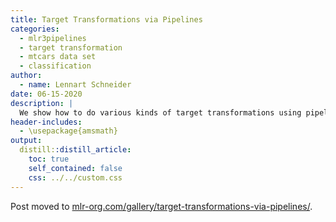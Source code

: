 ```yaml
---
title: Target Transformations via Pipelines
categories:
  - mlr3pipelines
  - target transformation
  - mtcars data set
  - classification
author:
  - name: Lennart Schneider
date: 06-15-2020
description: |
  We show how to do various kinds of target transformations using pipelines.
header-includes:
  - \usepackage{amsmath}
output:
  distill::distill_article:
    toc: true
    self_contained: false
    css: ../../custom.css
---
```


Post moved to [mlr-org.com/gallery/target-transformations-via-pipelines/](https://mlr-org.com/gallery/target-transformations-via-pipelines/).
